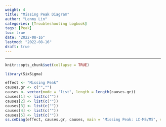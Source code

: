 ```yaml
---
weight: 4
title: "Missing Peak Diagram"
author: "Lenny Lin"
categories: [Troubleshooting Logbook]
tags: [Peak]
toc: true
date: "2022-08-16"
lastmod: "2022-08-16"
draft: true
---
```



<!--more-->

---

```r
knitr::opts_chunk$set(collapse = TRUE)
```

```r
library(SixSigma)
```



```r
effect <- "Missing Peak"
causes.gr <- c("","")
causes <- vector(mode = "list", length = length(causes.gr))
causes[1] <- list(c(""))
causes[2] <- list(c(""))
causes[3] <- list(c(""))
causes[4] <- list(c(""))
causes[5] <- list(c(""))
ss.ceDiag(effect, causes.gr, causes, main = "Missing Peak: LC-MS/MS", sub = "")

```





